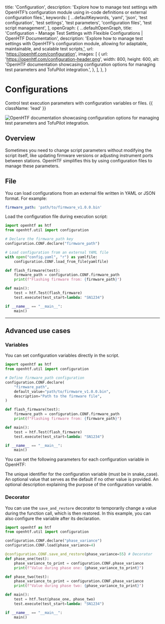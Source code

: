 
  title: 'Configuration',
  description:
    'Explore how to manage test settings with OpenHTF’s configuration module using in-code definitions or external configuration files.',
  keywords: [
    ...defaultKeywords,
    'yaml',
    'json',
    'test configuration',
    'test settings',
    'test parameters',
    'configuration files',
    'test script management',
  ],
  openGraph: {
    ...defaultOpenGraph,
    title:
      'Configuration - Manage Test Settings with Flexible Configurations | OpenHTF Documentation',
    description:
      'Explore how to manage test settings with OpenHTF’s configuration module, allowing for adaptable, maintainable, and scalable test scripts,',
    url: 'https://openhtf.com/configuration',
    images: [
      {
        url: 'https://openhtf.com/configuration-header.png',
        width: 800,
        height: 600,
        alt: 'OpenHTF documentation showcasing configuration options for managing test parameters and TofuPilot integration.',
      },
    ],
  },
}

# Configurations

Control test execution parameters with configuration variables or files. {{ className: 'lead' }}

<Image
  src="/configuration-header.png"
  alt="OpenHTF documentation showcasing configuration options for managing test parameters and TofuPilot integration."
/>

## Overview

Sometimes you need to change script parameters without modifying the script itself, like updating firmware versions or adjusting instrument ports between stations. OpenHTF simplifies this by using configuration files to manage these parameters.

## File

You can load configurations from an external file written in YAML or JSON format. For example:

```yaml {{ title: 'config.yaml' }}
firmware_path: 'path/to/firmware_v1.0.0.bin'
```

Load the configuration file during execution script:

```python {{ title: 'main.py' }}
import openhtf as htf
from openhtf.util import configuration

# Declare the firmware_path key
configuration.CONF.declare("firmware_path")

# Load configuration from an external YAML file
with open("config.yaml", "r") as yamlfile:
    configuration.CONF.load_from_file(yamlfile)

def flash_firmware(test):
    firmware_path = configuration.CONF.firmware_path
    print(f"Flashing firmware from: {firmware_path}")

def main():
    test = htf.Test(flash_firmware)
    test.execute(test_start=lambda: "SN1234")

if __name__ == "__main__":
    main()
```

---

## Advanced use cases

### Variables

You can set configuration variables directly in the script.

```python {{ title: 'main.py' }}
import openhtf as htf
from openhtf.util import configuration

# Define firmware_path configuration
configuration.CONF.declare(
    "firmware_path",
    default_value="path/to/firmware_v1.0.0.bin",
    description="Path to the firmware file",
)

def flash_firmware(test):
    firmware_path = configuration.CONF.firmware_path
    print(f"Flashing firmware from: {firmware_path}")

def main():
    test = htf.Test(flash_firmware)
    test.execute(test_start=lambda: "SN1234")

if __name__ == "__main__":
    main()
```

You can set the following parameters for each configuration variable in OpenHTF:

<Properties>
  <Property name=".name" type="str">
    The unique identifier for the configuration variable (must be in
    snake_case).
  </Property>
  <Property name=".default_value">
    An optional value that serves as the default if no other value is provided.
  </Property>
  <Property name=".description" type="str">
    An optional description explaining the purpose of the configuration
    variable.
  </Property>
</Properties>

### Decorator

You can use the `save_and_restore` decorator to temporarily change a value during the function call, which is then restored.
In this example, you can also configure the variable after its declaration.

```python {{title: "main.py"}}
import openhtf as htf
from openhtf.util import configuration

configuration.CONF.declare("phase_variance")
configuration.CONF.load(phase_variance=4)

@configuration.CONF.save_and_restore(phase_variance=55) # Decorator
def phase_one(test):
    phase_variance_to_print = configuration.CONF.phase_variance
    print(f"Value during phase one: {phase_variance_to_print}")

def phase_two(test):
    phase_variance_to_print = configuration.CONF.phase_variance
    print(f"Value during phase two: {phase_variance_to_print}")

def main():
    test = htf.Test(phase_one, phase_two)
    test.execute(test_start=lambda: "SN1234")

if __name__ == "__main__":
    main()
```
